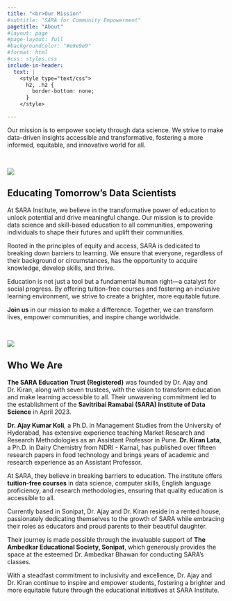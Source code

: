 ```yaml
---
title: "<br>Our Mission"
#subtitle: "SARA for Community Empowerment"
pagetitle: "About"
#layout: page
#page-layout: full
#backgroundcolor: "#e9e9e9"
#format: html
#css: styles.css
include-in-header: 
  text: |
    <style type="text/css">
      h2, .h2 {
        border-bottom: none;
      }
    </style>

---
```


[Our mission is to empower society through data science. We strive to make data-driven insights accessible and transformative, fostering a more informed, equitable, and innovative world for all.]{.p-mission}

<br>

::: {.col}
::: {.card}

::: {.centering}

![](images/visit-sonipat.jpeg)

:::

## Educating Tomorrow's Data Scientists

At SARA Institute, we believe in the transformative power of education to unlock potential and drive meaningful change. Our mission is to provide data science and skill-based education to all communities, empowering individuals to shape their futures and uplift their communities.  

Rooted in the principles of equity and access, SARA is dedicated to breaking down barriers to learning. We ensure that everyone, regardless of their background or circumstances, has the opportunity to acquire knowledge, develop skills, and thrive.  

Education is not just a tool but a fundamental human right—a catalyst for social progress. By offering tuition-free courses and fostering an inclusive learning environment, we strive to create a brighter, more equitable future.  

**Join us** in our mission to make a difference. Together, we can transform lives, empower communities, and inspire change worldwide.  

:::
:::

<br>

::: {.col}
::: {.card}

::: {.centering}

![](images/founders-kiran-ajay.jpeg)
:::

## Who We Are

**The SARA Education Trust (Registered)** was founded by Dr. Ajay and Dr. Kiran, along with seven trustees, with the vision to transform education and make learning accessible to all. Their unwavering commitment led to the establishment of the **Savitribai Ramabai (SARA) Institute of Data Science** in April 2023.  

**Dr. Ajay Kumar Koli**, a Ph.D. in Management Studies from the University of Hyderabad, has extensive experience teaching Market Research and Research Methodologies as an Assistant Professor in Pune. **Dr. Kiran Lata**, a Ph.D. in Dairy Chemistry from NDRI - Karnal, has published over fifteen research papers in food technology and brings years of academic and research experience as an Assistant Professor.  

At SARA, they believe in breaking barriers to education. The institute offers **tuition-free courses** in data science, computer skills, English language proficiency, and research methodologies, ensuring that quality education is accessible to all.  

Currently based in Sonipat, Dr. Ajay and Dr. Kiran reside in a rented house, passionately dedicating themselves to the growth of SARA while embracing their roles as educators and proud parents to their beautiful daughter.  

Their journey is made possible through the invaluable support of **The Ambedkar Educational Society, Sonipat**, which generously provides the space at the esteemed Dr. Ambedkar Bhawan for conducting SARA's classes.  

With a steadfast commitment to inclusivity and excellence, Dr. Ajay and Dr. Kiran continue to inspire and empower students, fostering a brighter and more equitable future through the educational initiatives at SARA Institute.  

:::
:::

<br>
